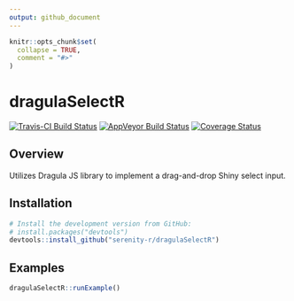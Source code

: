 ```yaml
---
output: github_document
---
```


<!-- README.md is generated from README.Rmd. Please edit that file -->
<!-- --rmarkdown v1-- -->

```r
knitr::opts_chunk$set(
  collapse = TRUE,
  comment = "#>"
)
```

# dragulaSelectR

[![Travis-CI Build Status](https://travis-ci.org/serenity-r/dragulaSelectR.svg?branch=master)](https://travis-ci.org/serenity-r/dragulaSelectR)
[![AppVeyor Build Status](https://ci.appveyor.com/api/projects/status/github/serenity-r/dragulaSelectR?branch=master&svg=true)](https://ci.appveyor.com/project/mdlama/dragulaSelectR)
[![Coverage Status](https://img.shields.io/codecov/c/github/serenity-r/dragulaSelectR/master.svg)](https://codecov.io/github/serenity-r/dragulaSelectR?branch=master)

## Overview

Utilizes Dragula JS library to implement a drag-and-drop Shiny select input.

## Installation

```r
# Install the development version from GitHub:
# install.packages("devtools")
devtools::install_github("serenity-r/dragulaSelectR")
```

## Examples

```r
dragulaSelectR::runExample()
```
